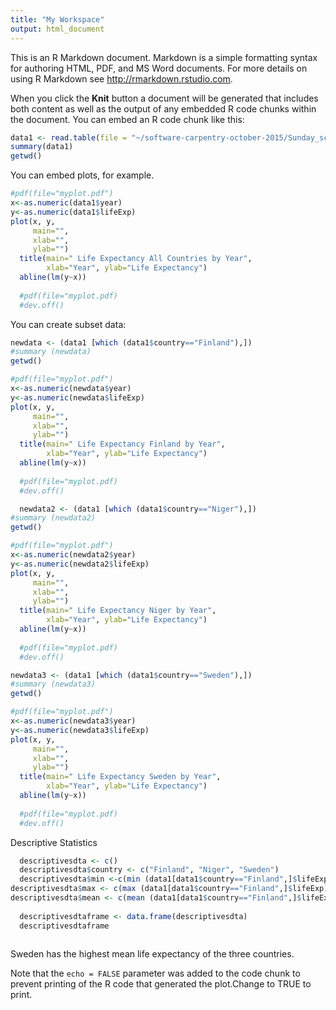 ```yaml
---
title: "My Workspace"
output: html_document
---
```


This is an R Markdown document. Markdown is a simple formatting syntax for authoring HTML, PDF, and MS Word documents. For more details on using R Markdown see <http://rmarkdown.rstudio.com>.

When you click the **Knit** button a document will be generated that includes both content as well as the output of any embedded R code chunks within the document. You can embed an R code chunk like this:

```r
data1 <- read.table(file = "~/software-carpentry-october-2015/Sunday_scripts/output/combined_gapMinder.tsv", header = T)
summary(data1)
getwd()

```

You can embed plots, for example. 
```r
#pdf(file="myplot.pdf")
x<-as.numeric(data1$year)
y<-as.numeric(data1$lifeExp)
plot(x, y,
     main="",
     xlab="",
     ylab="")
  title(main=" Life Expectancy All Countries by Year",
        xlab="Year", ylab="Life Expectancy")
  abline(lm(y~x))
  
  #pdf(file="myplot.pdf)
  #dev.off()
```

You can create subset data:

```r

newdata <- (data1 [which (data1$country=="Finland"),])
#summary (newdata)
getwd()

#pdf(file="myplot.pdf")
x<-as.numeric(newdata$year)
y<-as.numeric(newdata$lifeExp)
plot(x, y,
     main="",
     xlab="",
     ylab="")
  title(main=" Life Expectancy Finland by Year",
        xlab="Year", ylab="Life Expectancy")
  abline(lm(y~x))
  
  #pdf(file="myplot.pdf)
  #dev.off()

```

```r
  newdata2 <- (data1 [which (data1$country=="Niger"),])
#summary (newdata2)
getwd()

#pdf(file="myplot.pdf")
x<-as.numeric(newdata2$year)
y<-as.numeric(newdata2$lifeExp)
plot(x, y,
     main="",
     xlab="",
     ylab="")
  title(main=" Life Expectancy Niger by Year",
        xlab="Year", ylab="Life Expectancy")
  abline(lm(y~x))
  
  #pdf(file="myplot.pdf)
  #dev.off()

```

```r
newdata3 <- (data1 [which (data1$country=="Sweden"),])
#summary (newdata3)
getwd()

#pdf(file="myplot.pdf")
x<-as.numeric(newdata3$year)
y<-as.numeric(newdata3$lifeExp)
plot(x, y,
     main="",
     xlab="",
     ylab="")
  title(main=" Life Expectancy Sweden by Year",
        xlab="Year", ylab="Life Expectancy")
  abline(lm(y~x))
  
  #pdf(file="myplot.pdf)
  #dev.off()

```
Descriptive Statistics
```r
  descriptivesdta <- c()
  descriptivesdta$country <- c("Finland", "Niger", "Sweden")
  descriptivesdta$min <-c(min (data1[data1$country=="Finland",]$lifeExp), min(data1[data1$country=="Niger",]$lifeExp), min(data1[data1$country=="Sweden",]$lifeExp))
descriptivesdta$max <- c(max (data1[data1$country=="Finland",]$lifeExp), max(data1[data1$country=="Niger",]$lifeExp), max(data1[data1$country=="Sweden",]$lifeExp))
descriptivesdta$mean <- c(mean (data1[data1$country=="Finland",]$lifeExp), mean(data1[data1$country=="Niger",]$lifeExp), mean(data1[data1$country=="Sweden",]$lifeExp))
  
  descriptivesdtaframe <- data.frame(descriptivesdta)
  descriptivesdtaframe
  
```
Sweden has the highest mean life expectancy of the three countries. 

Note that the `echo = FALSE` parameter was added to the code chunk to prevent printing of the R code that generated the plot.Change to TRUE to print. 
